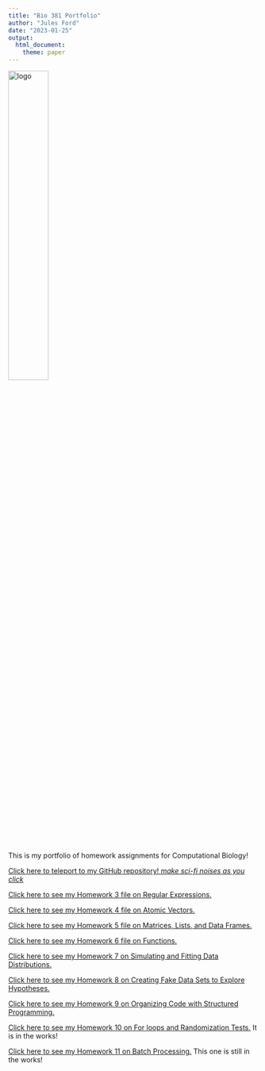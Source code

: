```yaml
---
title: "Bio 381 Portfolio"
author: "Jules Ford"
date: "2023-01-25"
output: 
  html_document: 
    theme: paper
---
```


<img src='dancer_logo.JPG' alt='logo' width=40% height=40%>


This is my portfolio of homework assignments for Computational Biology!


[Click here to teleport to my GitHub repository! *make sci-fi noises as you click*](https://github.com/Jules-Ford/FordBio381)

[Click here to see my Homework 3 file on Regular Expressions.](homework3.html)

[Click here to see my Homework 4 file on Atomic Vectors.](homework4.html)

[Click here to see my Homework 5 file on Matrices, Lists, and Data Frames.](homework5.html) 

[Click here to see my Homework 6 file on Functions.](homework6.html)

[Click here to see my Homework 7 on Simulating and Fitting Data Distributions.](homework7.html)

[Click here to see my Homework 8 on Creating Fake Data Sets to Explore Hypotheses.](homework8.html)

[Click here to see my Homework 9 on Organizing Code with Structured Programming.](homework9.html)

[Click here to see my Homework 10 on For loops and Randomization Tests.](homework10.html) It is in the works!

[Click here to see my Homework 11 on Batch Processing.](homework11.html) This one is still in the works!